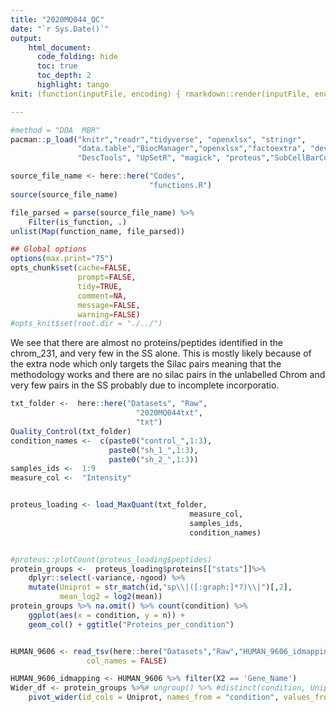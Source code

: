 ```yaml
---
title: "2020MQ044_QC"
date: "`r Sys.Date()`"
output:
    html_document:
      code_folding: hide
      toc: true
      toc_depth: 2
      highlight: tango
knit: (function(inputFile, encoding) { rmarkdown::render(inputFile, encoding = encoding, output_file = file.path(dirname(inputFile), '2020MQ044.html')) })

---
```



```r
#method = "DDA  MBR"
pacman::p_load("knitr","readr","tidyverse", "openxlsx", "stringr",
               "data.table","BiocManager","openxlsx","factoextra", "devtools",
               "DescTools", "UpSetR", "magick", "proteus","SubCellBarCode")

source_file_name <- here::here("Codes",
                               "functions.R")
source(source_file_name)

file_parsed = parse(source_file_name) %>% 
    Filter(is_function, .)  
unlist(Map(function_name, file_parsed))

## Global options
options(max.print="75")
opts_chunk$set(cache=FALSE,
               prompt=FALSE,
               tidy=TRUE,
               comment=NA,
               message=FALSE,
               warning=FALSE)
#opts_knit$set(root.dir = "./../")
```

We see that there are almost no proteins/peptides identified in the chrom_231,  and very few in the SS alone. This is mostly likely because of the extra node which only targets the Silac pairs meaning that the methodology works and there are no silac pairs in the unlabelled Chrom and very few pairs in the SS probably due to incomplete incorporatio.



```r
txt_folder <-  here::here("Datasets", "Raw",
                            "2020MQ044txt",
                            "txt")
Quality_Control(txt_folder)
condition_names <-  c(paste0("control_",1:3),
                      paste0("sh_1_",1:3),
                      paste0("sh_2_",1:3))
samples_ids <-  1:9
measure_col <-  "Intensity"


proteus_loading <- load_MaxQuant(txt_folder,
                                        measure_col,
                                        samples_ids,
                                        condition_names)


#proteus::plotCount(proteus_loading$peptides)
protein_groups <-  proteus_loading$proteins[["stats"]]%>%
    dplyr::select(-variance,-ngood) %>%
    mutate(Uniprot = str_match(id,"sp\\|([:graph:]*?)\\|")[,2],
           mean_log2 = log2(mean)) 
protein_groups %>% na.omit() %>% count(condition) %>% 
    ggplot(aes(x = condition, y = n)) +
    geom_col() + ggtitle("Proteins_per_condition")


HUMAN_9606 <- read_tsv(here::here("Datasets","Raw","HUMAN_9606_idmapping.dat"),
                 col_names = FALSE) 

HUMAN_9606_idmapping <- HUMAN_9606 %>% filter(X2 == 'Gene_Name')
Wider_df <- protein_groups %>%# ungroup() %>% #distinct(condition, Uniprot, .keep_all = TRUE) %>%  
    pivot_wider(id_cols = Uniprot, names_from = "condition", values_from = "mean_log2") 

```
